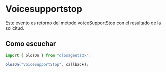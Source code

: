# Voicesupportstop

Este evento es retorno del método voiceSupportStop con el resultado de la solicitud.

## Como escuchar

```js copy
import { olosOn } from "olosagentsdk";

olosOn("VoiceSupportStop", callback);
```
